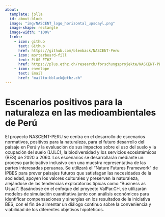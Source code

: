 ```yaml
---
about:
  template: jolla
  id: about-block
  image: "img/NASCENT_logo_horizontal_upscayl.png"
  image-shape: rectangle
  image-width: "100%"
  links:
    - icon: github
      text: Github
      href: https://github.com/blenback/NASCENT-Peru
    - icon: mortarboard-fill
      text: PLUS ETHZ
      href: https://plus.ethz.ch/research/forschungsprojekte/NASCENT-PERU.html/
    - icon: envelope
      text: Email
      href: "mailto:bblack@ethz.ch"
---
```


::: {#about-block}
:::

# Escenarios positivos para la naturaleza en las medioambientales de Perú


El proyecto NASCENT-PERU se centra en el desarrollo de escenarios normativos, positivos para la naturaleza, para el futuro desarrollo del paisaje en Perú y la evaluación de sus impactos sobre el uso del suelo y la ocupación del suelo (LULC), la biodiversidad y los servicios ecosistémicos (BES) de 2020 a 2060. Los escenarios se desarrollarán mediante un proceso participativo inclusivo con una muestra representativa de las partes interesadas peruanas. Se utilizará el "Nature Futures Framework" de IPBES para prever paisajes futuros que satisfagan las necesidades de la sociedad, apoyen los valores culturales y preserven la naturaleza, alejándose de las tendencias exploratorias típicas como "Business as Usual". Basándose en el enfoque del proyecto ValPar.CH, se utilizarán modelos de simulación cuantitativa junto con análisis económicos para identificar compensaciones y sinergias en los resultados de la iniciativa BES, con el fin de alimentar un diálogo continuo sobre la conveniencia y viabilidad de los diferentes objetivos hipotéticos.





